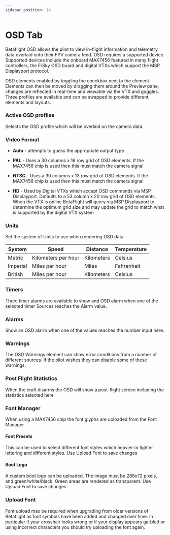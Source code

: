 ```yaml
---
sidebar_position: 14
---
```


# OSD Tab

Betaflight OSD allows the pilot to view in-flight information and telemetry data overlaid onto their FPV camera feed. 
OSD requires a supported device. Supported devices include the onboard MAX7456 featured in many flight controllers, the
FrSky OSD board and digital VTXs which support the MSP Displayport protocol.

OSD elements enabled by toggling the checkbox next to the element. Elements can then be moved by dragging them around 
the Preview pane, changes are reflected in real-time and viewable via the VTX and goggles. Three profiles are available
 and can be swapped to provide different elements and layouts.

### Active OSD profiles

Selects the OSD profile which will be overlaid on the camera data.

### Video Format

* **Auto** - attempts to guess the appropriate output type

* **PAL** - Uses a 30 columns x 16 row grid of OSD elements. If the MAX7456 chip is used then this must match the 
camera signal

* **NTSC** - Uses a 30 columns x 13 row grid of OSD elements. If the MAX7456 chip is used then this must match the 
camera signal

* **HD** - Used by Digital VTXs which accept OSD commands via MSP Displayport. Defaults to a 53 column x 20 row grid of
 OSD elements. When the VTX is online BetaFlight will query via MSP Displayport to determine the optimum grid size and 
 may update the grid to match what is supported by the digital VTX system

### Units

Set the system of Units to use when rendering OSD data. 

| System   | Speed               | Distance   | Temperature  |
|----------|---------------------|------------|--------------|
| Metric   | Kilometers per hour | Kilometers | Celsius      |
| Imperial | Miles per hour      | Miles      | Fahrenheit   |
| British  | Miles per hour      | Kilometers | Celsius      |

### Timers

Three timer alarms are available to show and OSD alarm when one of the selected timer Sources reaches the Alarm value.

### Alarms

Show an OSD alarm when one of the values reaches the number input here.

### Warnings

The OSD Warnings element can show error conditions from a number of different sources. If the pilot wishes they can 
disable some of these warnings.

### Post Flight Statistics

When the craft disarms the OSD will show a post-flight screen including the statistics selected here

### Font Manager

When using a MAX7456 chip the font glyphs are uploaded from the Font Manager. 

#### Font Presets

This can be used to select different font styles which heavier or lighter lettering and different styles. Use Upload 
Font to save changes

#### Boot Logo

A custom boot logo can be uploaded. The image must be 288x72 pixels, and green/white/black. Green areas are rendered as
 transparent. Use Upload Font to save changes

### Upload Font

Font upload max be required when upgrading from older versions of Betaflight as font symbols have been added and 
changed over time. In particular if your crosshair looks wrong or if your display appears garbled or using incorrect 
characters you should try uploading the font again.
